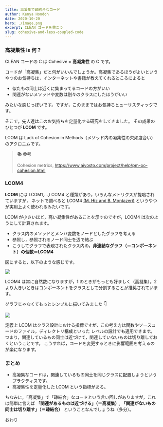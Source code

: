 ```yaml
---
title: 高凝集で疎結合なコード
author: Kenya Hondoh
date: 2020-10-20
hero: ./image.png
excerpt: CLEAN コードを書こう
slug: cohesive-and-less-coupled-code
---
```


### 高凝集性 is 何？

CLEAN コードの C は Cohesive = **高凝集性** の C です。

コードが「高凝集」だと何がいいんでしょうか。高凝集であるほうがよいというやつのお気持ちは，インターネットや書籍が教えてくれるところによると

- 似たもの同士は近くに集まってるコードの方がいい
- 関連がないメソッドや変数は別々のクラスにしたほうがいい

みたいな感じっぽいです。ですが，このままではお気持ちヒューリスティックです。

そこで，先人達はこのお気持ちを定量化する研究をしてきました。
その成果のひとつが **LCOM** です。

LCOM は Lack of Cohesion in Methods（メソッド内の凝集性の欠如度合い）のアクロニムです。

>**📚 参考**
>
>Cohesion metrics, https://www.aivosto.com/project/help/pm-oo-cohesion.html

### LCOM4

**LCOM** には LCOM1,...,LCOM4 と種類があり，いろんなメトリクスが提唱されていますが，
ネットで調べると LCOM4 [(M. Hiz and B. Montazeri)](https://www.researchgate.net/publication/238729882_Measuring_coupling_and_cohesion_in_object-oriented_systems)
というやつが実用上よく使われるみたいです。

LCOM が小さいほど，高い凝集性があることを示すのですが，LCOM4 は次のようにして計算されます。

- クラス内のメソッドとメンバ変数をノードとしたグラフを考える
- 参照し，参照されるノード同士を辺で結ぶ
- こうしてグラフで表現されたクラス内の，**非連結なグラフ（＝コンポーネント）の個数＝LCOM4**

図にすると，以下のような感じです。

![](https://lh3.googleusercontent.com/UwdLyv0llDIXbSfzX0anfOG5spBGFJwGsuBKxEGOxTWzI9zPJ-GmrZ6K9Uww2qq2gr0N2af1Qb5gGLTqof9wloJvLG0cjPYBy6AeXDLdt3AG2El-TtEaLsEY7pFQy_zuccH4oa8Ey0A)

LCOM4 は常に自然数になりますが，1 のときがもっとも好ましく（高凝集），2 より大きいときはコンポーネントをクラスとして分割することが推奨されています。

グラフじゃなくてもっとシンプルに描いてみました 👇

![](https://lh3.googleusercontent.com/sRn2tV98sYCtE_04P2U11eXT6vIcE73qlqo7cNS94kTagDyWwnNh1TVXlgB5TS-5NLubYYTDLYbZPiAQ5rY5oOpal1N8X-phYaiGt9X8klQzWjf8pAXfcM3VlLNMxlPkYOYWPD3AVMw)

定義上 LCOM はクラス設計における指標ですが，この考え方は関数やソースコードのファイル，ディレクトリ構成といった
レベルの設計でも適用できます。つまり，関連しているもの同士は近づけて，関連していないものは切り離しておくということです。
こうすれば，コードを変更するときに影響範囲を考えるのが楽になります。

### まとめ

- 高凝集なコードは，関連しているもの同士を同じクラスに配置しようというプラクティスです。
- 高凝集性を定量化した LCOM という指標がある。

ちなみに，「高凝集」で「疎結合」なコードという言い回しがありますが，これは簡単に言えば
**「関連があるものは近づける」（＝高凝集）**, **「関連がないもの同士は切り離す」（＝疎結合）** ということなんでしょうね（多分）。

おわり
